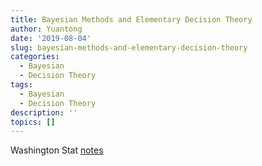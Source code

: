 ```yaml
---
title: Bayesian Methods and Elementary Decision Theory
author: Yuantong
date: '2019-08-04'
slug: bayesian-methods-and-elementary-decision-theory
categories:
  - Bayesian
  - Decision Theory
tags:
  - Bayesian
  - Decision Theory
description: ''
topics: []
---
```


Washington Stat [notes](https://www.stat.washington.edu/jaw/COURSES/580s/581/LECTNOTES/ch5.pdf)



